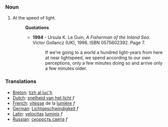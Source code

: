 ===Noun===
#At the speed of light.
#:'''Quotations'''
#:*'''1994''' - Ursula K. Le Guin, ''A Fisherman of the Inland Sea''. Victor Gollancz (UK), 1996. ISBN 0575602392. Page 7.
#:*:If we're going to a world a hundred light-years from here at near lightspeed, we spend according to our own perceptions, only a few minutes doing so and arrive only a few minutes older.

===Translations===

*[[Breton]]: [[tizh al luc'h]]
*[[Dutch]]: [[snelheid van het licht]] ''f''
*[[French]]: [[vitesse]] de la [[lumière]] ''f''
*[[German]]: [[Lichtgeschwindigkeit]] ''f''
*[[Latin]]: [[velocitas]] [[lumen|luminis]] ''f''
*[[Russian]]: [[скорость света]] ''f''
